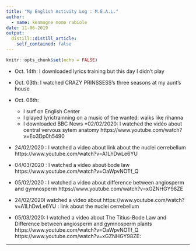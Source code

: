 ```yaml
---
title: "My English Activity Log : M.E.A.L."
author:
  - name: kenmogne momo rabiole
date: 11-06-2019
output:
  distill::distill_article:
    self_contained: false
---
```


```r
knitr::opts_chunk$set(echo = FALSE)

```
* Oct. 14th: I downloaded lyrics training but this day I didn't play 
* Oct. 03th: I watched CRAZY PRINSSESS's three seasons at my aunt's house 
* Oct. 06th: 
     + I surf on English Center
     + I played lyrictrainning on a music of the wanted: walks like rihanna
     + I downloaded BBC News
*02/02/2020: I watched the vidéo about central vervous sytem anatomy https://www.youtube.com/watch?v=Eo3Dp0h5490
* 24/02/2020 : I watched a video about link about the nuclei cerrebellum https://www.youtube.com/watch?v=A1LhDwLe6YU 

* 04/03/2020 : I watched a video about bode law
https://www.youtube.com/watch?v=OaWpvNOTf_Q

* 05/02/2020 : I watched a video about difference between angiosperm and gymnosperm 
https://www.youtube.com/watch?v=xGZNHGY98ZE

* 24/02/2020I watched a video about https://www.youtube.com/watch?v=A1LhDwLe6YU :  link about the nuclei cerrebellum  

* 05/03/2020: I watched a video about The Titius-Bode Law and Difference between angiosperm and gymnosperm plants
https://www.youtube.com/watch?v=OaWpvNOTf_Q 
https://www.youtube.com/watch?v=xGZNHGY98ZE:  

---
